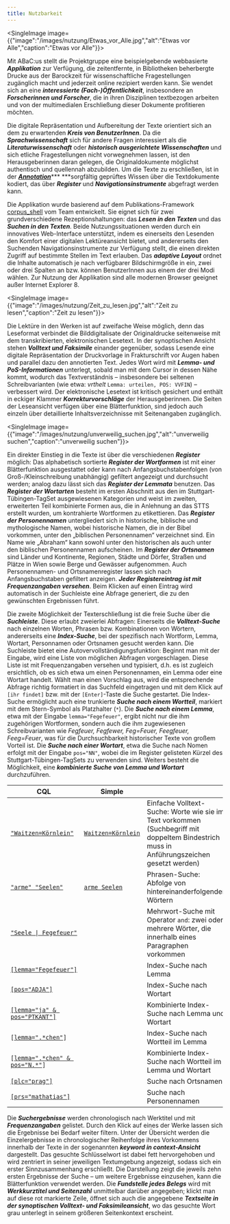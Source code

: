 ```yaml
---
title: Nutzbarkeit
---
```

<SingleImage image={{"image":"/images/nutzung/Etwas_vor_Alle.jpg","alt":"Etwas vor Alle","caption":"Etwas vor Alle"}}>

</SingleImage>

Mit ABaC:us stellt die Projektgruppe eine beispielgebende webbasierte ***Applikation*** zur Verfügung, die zeitentfernte, in Bibliotheken beherbergte Drucke aus der Barockzeit für wissenschaftliche Fragestellungen zugänglich macht und jederzeit online rezipiert werden kann. Sie wendet sich an eine ***interessierte (Fach-)Öffentlichkeit***, insbesondere an ***Forscherinnen und Forscher***, die in ihren Disziplinen textbezogen arbeiten und von der multimedialen Erschließung dieser Dokumente profitieren möchten.

Die digitale Repräsentation und Aufbereitung der Texte orientiert sich an dem zu erwartenden ***Kreis von BenutzerInnen***. Da die ***Sprachwissenschaft*** sich für andere Fragen interessiert als die ***Literaturwissenschaft*** oder ***historisch ausgerichtete Wissenschaften*** und sich etliche Fragestellungen nicht vorwegnehmen lassen, ist den Herausgeberinnen daran gelegen, die Originaldokumente möglichst authentisch und quellennah abzubilden. Um die Texte zu erschließen, ist in der [***Annotation***](https://abacus.acdh.oeaw.ac.at/annotation)\*\*\* \*\*\*sorgfältig geprüftes Wissen über die Textdokumente kodiert, das über ***Register*** und ***Navigationsinstrumente*** abgefragt werden kann.

Die Applikation wurde basierend auf dem Publikations-Framework [corpus\_shell](https://clarin.oeaw.ac.at/ccv/corpus_shell) vom Team entwickelt. Sie eignet sich für zwei grundverschiedene Rezeptionshaltungen: das ***Lesen in den Texten*** und das ***Suchen in den Texten***. Beide Nutzungssituationen werden durch ein innovatives Web-Interface unterstützt, indem es einerseits den Lesenden den Komfort einer digitalen Lektüreansicht bietet, und andererseits den Suchenden Navigationsinstrumente zur Verfügung stellt, die einen direkten Zugriff auf bestimmte Stellen im Text erlauben. Das ***adaptive Layout*** ordnet die Inhalte automatisch je nach verfügbarer Bildschirmgröße in ein, zwei oder drei Spalten an bzw. können BenutzerInnen aus einem der drei Modi wählen. Zur Nutzung der Applikation sind alle modernen Browser geeignet außer Internet Explorer 8.

<SingleImage image={{"image":"/images/nutzung/Zeit_zu_lesen.jpg","alt":"Zeit zu lesen","caption":"Zeit zu lesen"}}>

</SingleImage>

Die Lektüre in den Werken ist auf zweifache Weise möglich, denn das Leseformat verbindet die Bilddigitalisate der Originaldrucke seitenweise mit dem transkribierten, elektronischen Lesetext. In der synoptischen Ansicht stehen ***Volltext und Faksimile*** einander gegenüber, sodass Lesende eine digitale Repräsentation der Druckvorlage in Frakturschrift vor Augen haben und parallel dazu den annotierten Text. Jedes Wort wird mit ***Lemma- und PoS-Informationen*** unterlegt, sobald man mit dem Cursor in dessen Nähe kommt, wodurch das Textverständnis – insbesondere bei seltenen Schreibvarianten (wie etwa: *vrthelt* `Lemma: urteilen, POS: VVFIN`) – verbessert wird. Der elektronische Lesetext ist kritisch gesichert und enthält in eckiger Klammer ***Korrekturvorschläge*** der Herausgeberinnen. Die Seiten der Leseansicht verfügen über eine Blätterfunktion, sind jedoch auch einzeln über detaillierte Inhaltsverzeichnisse mit Seitenangaben zugänglich.

<SingleImage image={{"image":"/images/nutzung/unverweilig_suchen.jpg","alt":"unverweilig suchen","caption":"unverweilig suchen"}}>

</SingleImage>

Ein direkter Einstieg in die Texte ist über die verschiedenen ***Register*** möglich: Das alphabetisch sortierte ***Register der Wortformen*** ist mit einer Blätterfunktion ausgestattet oder kann nach Anfangsbuchstabenfolgen (von Groß-/Kleinschreibung unabhängig) gefiltert angezeigt und durchsucht werden; analog dazu lässt sich das ***Register der Lemmata*** benutzen. Das ***Register der Wortarten*** besteht im ersten Abschnitt aus den im Stuttgart-Tübingen-TagSet ausgewiesenen Kategorien und weist im zweiten, erweiterten Teil kombinierte Formen aus, die in Anlehnung an das STTS erstellt wurden, um kontrahierte Wortformen zu etikettieren. Das ***Register der Personennamen*** untergliedert sich in historische, biblische und mythologische Namen, wobei historische Namen, die in der Bibel vorkommen, unter den „biblischen Personennamen“ verzeichnet sind. Ein Name wie „Abraham“ kann sowohl unter den historischen als auch unter den biblischen Personennamen aufscheinen. Im ***Register der Ortsnamen*** sind Länder und Kontinente, Regionen, Städte und Dörfer, Straßen und Plätze in Wien sowie Berge und Gewässer aufgenommen. Auch Personennamen- und Ortsnamenregister lassen sich nach Anfangsbuchstaben gefiltert anzeigen. ***Jeder Registereintrag ist mit Frequenzangaben versehen***. Beim Klicken auf einen Eintrag wird automatisch in der Suchleiste eine Abfrage generiert, die zu den gewünschten Ergebnissen führt.

Die zweite Möglichkeit der Texterschließung ist die freie Suche über die ***Suchleiste***. Diese erlaubt zweierlei Abfragen: Einerseits die ***Volltext-Suche*** nach einzelnen Worten, Phrasen bzw. Kombinationen von Wörtern, andererseits eine ***Index-Suche***, bei der spezifisch nach Wortform, Lemma, Wortart, Personnamen oder Ortsnamen gesucht werden kann. Die Suchleiste bietet eine Autovervollständigungsfunktion: Beginnt man mit der Eingabe, wird eine Liste von möglichen Abfragen vorgeschlagen. Diese Liste ist mit Frequenzangaben versehen und typisiert, d.h. es ist zugleich ersichtlich, ob es sich etwa um einen Personennamen, ein Lemma oder eine Wortart handelt. Wählt man einen Vorschlag aus, wird die entsprechende Abfrage richtig formatiert in das Suchfeld eingetragen und mit dem Klick auf `[ihr findet]` bzw. mit der `[Enter]`-Taste die Suche gestartet. Die Index-Suche ermöglicht auch eine trunkierte ***Suche nach einem Wortteil***, markiert mit dem Stern-Symbol als Platzhalter (`*`). Die ***Suche nach einem Lemma***, etwa mit der Eingabe `lemma="Fegefeuer"`, ergibt nicht nur die ihm zugehörigen Wortformen, sondern auch die ihm zugewiesenen Schreibvarianten wie *Fegfeuer, Fegfewer, Feg=Feuer, Feegfeuer, Feeg=Feuer*, was für die Durchsuchbarkeit historischer Texte von großem Vorteil ist. Die ***Suche nach einer Wortart***, etwa die Suche nach Nomen erfolgt mit der Eingabe `pos="NN"`, wobei die im Register gelisteten Kürzel des Stuttgart-Tübingen-TagSets zu verwenden sind. Weiters besteht die Möglichkeit, eine ***kombinierte Suche von Lemma und Wortart*** durchzuführen.

| CQL                                                                                                                                                                                                                                                                                                                                            | Simple                                                                                                                                                                                                                                                                                                        |                                                                                                                                           |
| ---------------------------------------------------------------------------------------------------------------------------------------------------------------------------------------------------------------------------------------------------------------------------------------------------------------------------------------------- | ------------------------------------------------------------------------------------------------------------------------------------------------------------------------------------------------------------------------------------------------------------------------------------------------------------- | ----------------------------------------------------------------------------------------------------------------------------------------- |
| [`"Waitzen=Körnlein"`](search?corpname=abacus\&q=q%22Waitzen%3DK%C3%B6rnlein%22\&viewmode=kwic\&attrs=word%2Clemma%2Cpos%2Cid%2Cplc%2CplcType%2Cprs%2CprsType%2CpbId%2CpbN\&format=json\&structs=doc%2Cg\&kwicrightctx=100%23\&kwicleftctx=100%23\&refs=doc.title%2Cdoc.id\&pagesize=20\&fromp=1\&selectQueryValue=url)                        | [`Waitzen=Körnlein`](search?corpname=abacus\&q=q"Waitzen%3DKörnlein"+\&viewmode=kwic\&attrs=word%2Clemma%2Cpos%2Cid%2Cplc%2CplcType%2Cprs%2CprsType%2CpbId%2CpbN\&format=json\&structs=doc%2Cg\&kwicrightctx=100%23\&kwicleftctx=100%23\&refs=doc.title%2Cdoc.id\&pagesize=20\&fromp=1\&selectQueryValue=url) | Einfache Volltext-Suche: Worte wie sie im Text vorkommen (Suchbegriff mit doppeltem Bindestrich muss in Anführungszeichen gesetzt werden) |
| [`"arme" "Seelen"`](search?corpname=abacus\&q=q"arme"+"Seelen"\&viewmode=kwic\&attrs=word%2Clemma%2Cpos%2Cid%2Cplc%2CplcType%2Cprs%2CprsType%2CpbId%2CpbN\&format=json\&structs=doc%2Cg\&kwicrightctx=100%23\&kwicleftctx=100%23\&refs=doc.title%2Cdoc.id\&pagesize=20\&fromp=1\&selectQueryValue=url)                                         | [`arme Seelen`](search?corpname=abacus\&q=q"arme"+"Seelen"+\&viewmode=kwic\&attrs=word%2Clemma%2Cpos%2Cid%2Cplc%2CplcType%2Cprs%2CprsType%2CpbId%2CpbN\&format=json\&structs=doc%2Cg\&kwicrightctx=100%23\&kwicleftctx=100%23\&refs=doc.title%2Cdoc.id\&pagesize=20\&fromp=1\&selectQueryValue=url)           | Phrasen-Suche: Abfolge von hintereinanderfolgenden Wörtern                                                                                |
| [`"Seele \| Fegefeuer"`](search?corpname=abacus\&q=q"Seele"+%7C+"Fegefeuer"\&viewmode=kwic\&attrs=word%2Clemma%2Cpos%2Cid%2Cplc%2CplcType%2Cprs%2CprsType%2CpbId%2CpbN\&format=json\&structs=doc%2Cg\&kwicrightctx=100%23\&kwicleftctx=100%23\&refs=doc.title%2Cdoc.id\&pagesize=20\&fromp=1\&selectQueryValue=url)                            |                                                                                                                                                                                                                                                                                                               | Mehrwort-Suche mit Operator `and`: zwei oder mehrere Wörter, die innerhalb eines Paragraphen vorkommen                                    |
| [`[lemma="Fegefeuer"]`](search?corpname=abacus\&q=q%5Blemma%3D"Fegefeuer"%5D\&viewmode=kwic\&attrs=word%2Clemma%2Cpos%2Cid%2Cplc%2CplcType%2Cprs%2CprsType%2CpbId%2CpbN\&format=json\&structs=doc%2Cg\&kwicrightctx=100%23\&kwicleftctx=100%23\&refs=doc.title%2Cdoc.id\&pagesize=20\&fromp=1\&selectQueryValue=url)                           |                                                                                                                                                                                                                                                                                                               | Index-Suche nach Lemma                                                                                                                    |
| [`[pos="ADJA"]`](search?corpname=abacus\&q=q%5Bpos%3D"ADJA"%5D\&viewmode=kwic\&attrs=word%2Clemma%2Cpos%2Cid%2Cplc%2CplcType%2Cprs%2CprsType%2CpbId%2CpbN\&format=json\&structs=doc%2Cg\&kwicrightctx=100%23\&kwicleftctx=100%23\&refs=doc.title%2Cdoc.id\&pagesize=20\&fromp=1\&selectQueryValue=url)                                         |                                                                                                                                                                                                                                                                                                               | Index-Suche nach Wortart                                                                                                                  |
| [`[lemma="ja" & pos="PTKANT"]`](search?corpname=abacus\&q=q%5Blemma%3D"ja"+%26+pos%3D"PTKANT"%5D\&viewmode=kwic\&attrs=word%2Clemma%2Cpos%2Cid%2Cplc%2CplcType%2Cprs%2CprsType%2CpbId%2CpbN\&format=json\&structs=doc%2Cg\&kwicrightctx=100%23\&kwicleftctx=100%23\&refs=doc.title%2Cdoc.id\&pagesize=20\&fromp=1\&selectQueryValue=url)       |                                                                                                                                                                                                                                                                                                               | Kombinierte Index-Suche nach Lemma und Wortart                                                                                            |
| `[`[`lemma=".*chen"`](search?corpname=abacus\&q=q%5Blemma%3D".*chen"%5D\&viewmode=kwic\&attrs=word%2Clemma%2Cpos%2Cid%2Cplc%2CplcType%2Cprs%2CprsType%2CpbId%2CpbN\&format=json\&structs=doc%2Cg\&kwicrightctx=100%23\&kwicleftctx=100%23\&refs=doc.title%2Cdoc.id\&pagesize=20\&fromp=1\&selectQueryValue=url)`]`                             |                                                                                                                                                                                                                                                                                                               | Index-Suche nach Wortteil im Lemma                                                                                                        |
| `[`[`lemma=".*chen" & pos="N.*"`](search?corpname=abacus\&q=q%5Blemma%3D".*chen"+%26+pos%3D"N.*"%5D\&viewmode=kwic\&attrs=word%2Clemma%2Cpos%2Cid%2Cplc%2CplcType%2Cprs%2CprsType%2CpbId%2CpbN\&format=json\&structs=doc%2Cg\&kwicrightctx=100%23\&kwicleftctx=100%23\&refs=doc.title%2Cdoc.id\&pagesize=20\&fromp=1\&selectQueryValue=url)`]` |                                                                                                                                                                                                                                                                                                               | Kombinierte Index-Suche nach Wortteil im Lemma und Wortart                                                                                |
| [`[plc="prag"]`](search?corpname=abacus\&q=q%5Bplc%3D"prag"%5D\&viewmode=kwic\&attrs=word%2Clemma%2Cpos%2Cid%2Cplc%2CplcType%2Cprs%2CprsType%2CpbId%2CpbN\&format=json\&structs=doc%2Cg\&kwicrightctx=100%23\&kwicleftctx=100%23\&refs=doc.title%2Cdoc.id\&pagesize=20\&fromp=1\&selectQueryValue=url)                                         |                                                                                                                                                                                                                                                                                                               | Suche nach Ortsnamen.                                                                                                                     |
| [`[prs="mathatias"]`](search?corpname=abacus\&q=q%5Bprs%3D"mathatias"%5D\&viewmode=kwic\&attrs=word%2Clemma%2Cpos%2Cid%2Cplc%2CplcType%2Cprs%2CprsType%2CpbId%2CpbN\&format=json\&structs=doc%2Cg\&kwicrightctx=100%23\&kwicleftctx=100%23\&refs=doc.title%2Cdoc.id\&pagesize=20\&fromp=1\&selectQueryValue=url)                               |                                                                                                                                                                                                                                                                                                               | Suche nach Personennamen                                                                                                                  |

Die ***Suchergebnisse*** werden chronologisch nach Werktitel und mit ***Frequenzangaben*** gelistet. Durch den Klick auf eines der Werke lassen sich die Ergebnisse bei Bedarf weiter filtern. Unter der Übersicht werden die Einzelergebnisse in chronologischer Reihenfolge ihres Vorkommens innerhalb der Texte in der sogenannten ***keyword in context-Ansicht*** dargestellt. Das gesuchte Schlüsselwort ist dabei fett hervorgehoben und wird zentriert in seiner jeweiligen Textumgebung angezeigt, sodass sich ein erster Sinnzusammenhang erschließt. Die Darstellung zeigt die jeweils zehn ersten Ergebnisse der Suche – um weitere Ergebnisse einzusehen, kann die Blätterfunktion verwendet werden. Die ***Fundstelle jedes Belegs*** wird mit ***Werkkurztitel und Seitenzahl*** unmittelbar darüber angegeben; klickt man auf diese rot markierte Zeile, öffnet sich auch die angegebene ***Textseite in der synoptischen Volltext- und Faksimileansicht***, wo das gesuchte Wort grau unterlegt in seinem größeren Seitenkontext erscheint.
